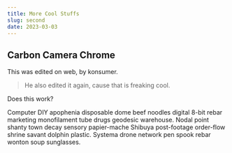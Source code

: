 ```yaml
---
title: More Cool Stuffs
slug: second
date: 2023-03-03
---
```

## Carbon Camera Chrome

This was edited on web, by konsumer.

> He also edited it again, cause that is freaking cool.

Does this work?

Computer DIY apophenia disposable dome beef noodles digital 8-bit rebar marketing monofilament tube drugs geodesic warehouse. Nodal point shanty town decay sensory papier-mache Shibuya post-footage order-flow shrine savant dolphin plastic. Systema drone network pen spook rebar wonton soup sunglasses. 
